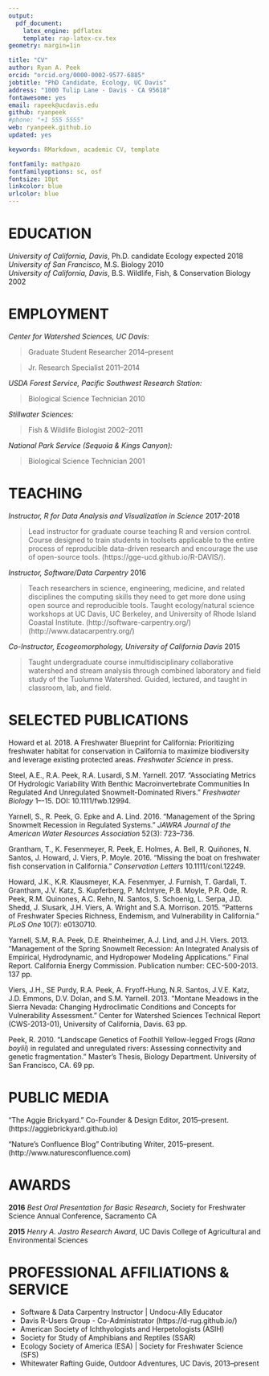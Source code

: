 ```yaml
---
output: 
  pdf_document:
    latex_engine: pdflatex
    template: rap-latex-cv.tex
geometry: margin=1in

title: "CV"
author: Ryan A. Peek
orcid: "orcid.org/0000-0002-9577-6885"
jobtitle: "PhD Candidate, Ecology, UC Davis"
address: "1000 Tulip Lane · Davis · CA 95618"
fontawesome: yes
email: rapeek@ucdavis.edu
github: ryanpeek
#phone: "+1 555 5555"
web: ryanpeek.github.io
updated: yes

keywords: RMarkdown, academic CV, template

fontfamily: mathpazo
fontfamilyoptions: sc, osf
fontsize: 10pt
linkcolor: blue
urlcolor: blue
---
```


# EDUCATION

*University of California, Davis*, Ph.D. candidate Ecology \hfill expected 2018  
*University of San Francisco*, M.S. Biology \hfill 2010  
*University of California, Davis*, B.S. Wildlife, Fish, & Conservation Biology \hfill 2002  

# EMPLOYMENT

*Center for Watershed Sciences, UC Davis:*

 > Graduate Student Researcher \hfill  2014--present

 > Jr. Research Specialist \hfill  2011--2014

*USDA Forest Service, Pacific Southwest Research Station:*

 > Biological Science Technician \hfill  2010

*Stillwater Sciences:*

 > Fish & Wildlife Biologist \hfill  2002--2011

*National Park Service (Sequoia & Kings Canyon):*

 > Biological Science Technician \hfill  2001  

# TEACHING

*Instructor, R for Data Analysis and Visualization in Science* \hfill 2017-2018

> Lead instructor for graduate course teaching R and version control. Course designed to train students in toolsets applicable to the entire process of reproducible data-driven research and encourage the use of open-source tools. (https://gge-ucd.github.io/R-DAVIS/).

*Instructor, Software/Data Carpentry* \hfill 2016

> Teach researchers in science, engineering, medicine, and related disciplines the computing skills they need to get more done using open source and reproducible tools. Taught ecology/natural science workshops at UC Davis, UC Berkeley, and University of Rhode Island Coastal Institute. (http://software-carpentry.org/) (http://www.datacarpentry.org/)
  
*Co-Instructor, Ecogeomorphology, University of California Davis* \hfill 2015

> Taught undergraduate course inmultidisciplinary collaborative watershed and stream analysis through combined laboratory and field study of the Tuolumne Watershed. Guided, lectured, and taught in classroom, lab, and field.

# SELECTED PUBLICATIONS

Howard et al. 2018. A Freshwater Blueprint for California: Prioritizing freshwater habitat for conservation in California to maximize biodiversity and leverage existing protected areas. *Freshwater Science* in press.

Steel, A.E., R.A. Peek, R.A. Lusardi, S.M. Yarnell. 2017. "Associating Metrics Of Hydrologic Variability With Benthic Macroinvertebrate Communities In Regulated And Unregulated Snowmelt-Dominated Rivers." *Freshwater Biology* 1–-15. DOI: 10.1111/fwb.12994.

Yarnell, S., R. Peek, G. Epke and A. Lind. 2016. "Management of the Spring Snowmelt Recession in Regulated Systems." *JAWRA Journal of the American Water Resources Association* 52(3): 723--736.

Grantham, T., K. Fesenmeyer, R. Peek, E. Holmes, A. Bell, R. Quiñones, N. Santos, J. Howard, J. Viers, P. Moyle. 2016. "Missing the boat on freshwater fish conservation in California." *Conservation Letters* 10.1111/conl.12249.

Howard, J.K., K.R. Klausmeyer, K.A. Fesenmyer, J. Furnish, T. Gardali, T. Grantham, J.V. Katz, S. Kupferberg, P. McIntyre, P.B. Moyle, P.R. Ode, R. Peek, R.M. Quinones, A.C. Rehn, N. Santos, S. Schoenig, L. Serpa, J.D. Shedd, J. Slusark, J.H. Viers, A. Wright and S.A. Morrison. 2015. "Patterns of Freshwater Species Richness, Endemism, and Vulnerability in California." *PLoS One* 10(7): e0130710.

Yarnell, S.M, R.A. Peek, D.E. Rheinheimer, A.J. Lind, and J.H. Viers. 2013. "Management of the Spring Snowmelt Recession: An Integrated Analysis of Empirical, Hydrodynamic, and Hydropower Modeling Applications." Final Report. California Energy Commission. Publication number: CEC-500-2013. 137 pp.

Viers, J.H., SE Purdy, R.A. Peek, A. Fryoff-Hung, N.R. Santos, J.V.E. Katz, J.D. Emmons, D.V. Dolan, and S.M. Yarnell. 2013. "Montane Meadows in the Sierra Nevada: Changing Hydroclimatic Conditions and Concepts for Vulnerability Assessment." Center for Watershed Sciences Technical Report (CWS-2013-01), University of California, Davis. 63 pp.

Peek, R. 2010. "Landscape Genetics of Foothill Yellow-legged Frogs (*Rana boylii*) in regulated and unregulated rivers: Assessing connectivity and genetic fragmentation." Master’s Thesis, Biology Department. University of San Francisco, CA. 69 pp.

# PUBLIC MEDIA

“The Aggie Brickyard.” Co-Founder & Design Editor,  2015--present. (https://aggiebrickyard.github.io)

"Nature's Confluence Blog" Contributing Writer, 2015--present. (http://www.naturesconfluence.com)

# AWARDS

**2016**  *Best Oral Presentation for Basic Research*, Society for Freshwater Science Annual Conference, Sacramento CA

**2015**  *Henry A. Jastro Research Award*, UC Davis College of Agricultural and Environmental Sciences

# PROFESSIONAL AFFILIATIONS & SERVICE	  

  - Software & Data Carpentry Instructor | Undocu-Ally Educator
  - Davis R-Users Group - Co-Administrator (https://d-rug.github.io/)
  - American Society of Ichthyologists and Herpetologists (ASIH)
  - Society for Study of Amphibians and Reptiles (SSAR)
  - Ecology Society of America (ESA) | Society for Freshwater Science (SFS)
  - Whitewater Rafting Guide, Outdoor Adventures, UC Davis, 2013--present
